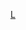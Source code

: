{{Navbox musical artist
| name = Demi Lovato
| title = [[黛咪·洛瓦托]]
| state = {{{state|collapsed}}}
|bodyclass = hlist
| background = solo_singer
| above = 
* {{link-en|黛咪·洛瓦托作品列表|Demi Lovato discography|音乐作品列表}}
* {{link-en|黛咪·洛瓦托作品列表|List of songs recorded by Demi Lovato|录制歌曲列表}}
* {{link-en|黛咪·洛瓦托獲獎及提名列表|List of awards and nominations received by Demi Lovato|獲獎及提名}}

| group1 = [[錄音室專輯]]
| list1  =
* 《[[勿忘我 (黛咪·洛瓦托專輯)|勿忘我]]》
* 《[[再续前缘 (黛咪·洛瓦托专辑)|再续前缘]]》
* 《[[堅固柔情 (黛咪·洛瓦托專輯)|堅固柔情]]》
* 《[[黛咪 (专辑)|黛咪]]》
* 《[[玩美自信]]》
* 《[[说你爱我 (专辑)|说你爱我]]》

| group2 = EP
| list2  =
* 《Moves Me》
* 《iTunes Live from London》

| group3 = 原聲帶
| list3  =
* 《[[摇滚夏令营]] ({{link-en|摇滚夏令营 (原声带)|Camp Rock (soundtrack)|原声带}})》
* 《{{link-en|摇滚夏令营2|Camp Rock 2: The Final Jam}} ({{link-en|摇滚夏令营2 (原声带)|Camp Rock 2: The Final Jam (soundtrack)|原声带}})》
* 《[[加油！桑妮]] ({{link-en|加油！桑尼 (原声带)|Sonny with a Chance (soundtrack)|原声带}})》

| group4 = 現場專輯
| list4  =
* 《Live: Walmart Soundcheck》
* 《Camp Rock 2: Live Walmart Soundcheck》

| group5 = 巡迴演唱會
| list5  =
* “黛米来了！热身”巡演
* “燃起来”巡演
* “爽翻天世界”巡演
* 黛米现场音乐会
* “与黛米共度一夜”
* “与黛米共度别样一夜”
* 黛米·洛瓦托2012年夏季巡演
* “霓虹灯”巡演

| group6 = 影集作品
| list6  =
* 《[[摇滚夏令营]]》
* 《[[乔纳斯兄弟]]：3D音乐会体验》
* 《{{link-en|公主保护计划|Princess Protection Program}}》
* 《{{link-en|摇滚夏令营2|Camp Rock 2: The Final Jam}}》

| group7 = 電視作品
| list7  =
* 《[[巴尼与朋友]]》 
* 《[[:en:As the Bell Rings (United States)|As the Bell Rings]]》
* 《[[加油！桑妮]]》
* 《[[X音素 (美國真人秀)|美版X音素]]》(第2,3季)
* 《[[欢乐合唱团]]》(第5季)

| group8 = 相關條目
| list8  =
* [[好莱坞唱片]] 
* [[強納斯兄弟]]
* [[:en:Madison De La Garza|Madison De La Garza]](表妹)
* “{{link-en|迪士尼之友大变化|Disney's Friends for Change}}”

| below= 
* '''{{icon|Book}} [[Book:Demi Lovato|Book]]'''
* '''{{icon|Category}} [[:Category:Demi Lovato|Category]]'''
}}<noinclude>
{{collapsible option}}
[[Category:美国流行歌手模板|L]]
</noinclude>